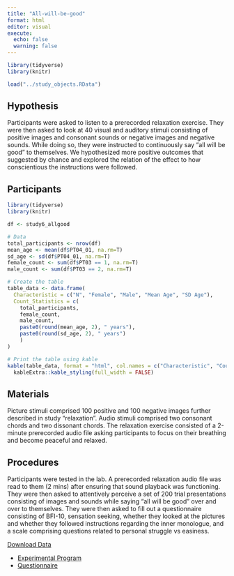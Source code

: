 ```yaml
---
title: "All-will-be-good"
format: html
editor: visual
execute: 
  echo: false
  warning: false
---
```


```r
library(tidyverse)
library(knitr)

load("../study_objects.RData")
```

## Hypothesis

Participants were asked to listen to a prerecorded relaxation exercise. They were then asked to look at 40 visual and auditory stimuli consisting of positive images and consonant sounds or negative images and negative sounds. While doing so, they were instructed to continuously say "all will be good" to themselves. We hypothesized more positive outcomes that suggested by chance and explored the relation of the effect to how conscientious the instructions were followed.

## Participants

```r
library(tidyverse)
library(knitr)

df <- study6_allgood

# Data
total_participants <- nrow(df)
mean_age <- mean(df$PT04_01, na.rm=T)
sd_age <- sd(df$PT04_01, na.rm=T)
female_count <- sum(df$PT03 == 1, na.rm=T)
male_count <- sum(df$PT03 == 2, na.rm=T)

# Create the table
table_data <- data.frame(
  Characteristic = c("N", "Female", "Male", "Mean Age", "SD Age"),
  Count_Statistics = c(
    total_participants,
    female_count,
    male_count,
    paste0(round(mean_age, 2), " years"),
    paste0(round(sd_age, 2), " years")
    )
)

# Print the table using kable
kable(table_data, format = "html", col.names = c("Characteristic", "Count/Statistic")) %>%
  kableExtra::kable_styling(full_width = FALSE)

```

## Materials

Picture stimuli comprised 100 positive and 100 negative images further described in study "relaxation". Audio stimuli comprised two consonant chords and two dissonant chords. The relaxation exercise consisted of a 2-minute prerecorded audio file asking participants to focus on their breathing and become peaceful and relaxed.

## Procedures

Participants were tested in the lab. A prerecorded relaxation audio file was read to them (2 mins) after ensuring that sound playback was functioning. They were then asked to attentively perceive a set of 200 trial presentations consisting of images and sounds while saying "all will be good" over and over to themselves. They were then asked to fill out a questionnaire consisting of BFI-10, sensation seeking, whether they looked at the pictures and whether they followed instructions regarding the inner monologue, and a scale comprising questions related to personal struggle vs easiness.

::: {.callout-tip title="Data" collapse="true"}
[Download Data](../data/allgood.csv)
:::

::: {.callout-note title="Resources" collapse="true"}
-   [Experimental Program](https://osf.io/avf4h)
-   [Questionnaire](https://osf.io/t64zj)
:::
